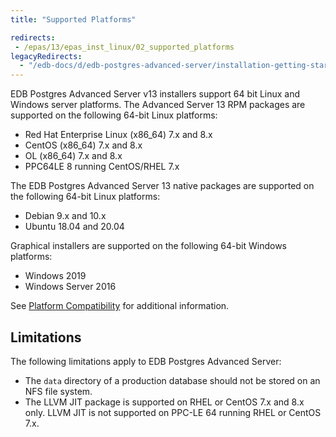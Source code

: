 ```yaml
---
title: "Supported Platforms"

redirects:
 - /epas/13/epas_inst_linux/02_supported_platforms
legacyRedirects:
  - "/edb-docs/d/edb-postgres-advanced-server/installation-getting-started/installation-guide-for-linux/13/EDB_Postgres_Advanced_Server_Installation_Guide_Linux.1.04.html"
---
```


EDB Postgres Advanced Server v13 installers support 64 bit Linux and Windows server platforms. The Advanced Server 13 RPM packages are supported on the following 64-bit Linux platforms:

- Red Hat Enterprise Linux (x86_64) 7.x and 8.x
- CentOS (x86_64) 7.x and 8.x
- OL (x86_64) 7.x and 8.x
- PPC64LE 8 running CentOS/RHEL 7.x

The EDB Postgres Advanced Server 13 native packages are supported on the following 64-bit Linux platforms:

- Debian 9.x and 10.x
- Ubuntu 18.04 and 20.04

Graphical installers are supported on the following 64-bit Windows platforms:

- Windows 2019
- Windows Server 2016

See [Platform Compatibility](https://www.enterprisedb.com/platform-compatibility) for additional information.


## Limitations

The following limitations apply to EDB Postgres Advanced Server:

-   The `data` directory of a production database should not be stored on an NFS file system.
-   The LLVM JIT package is supported on RHEL or CentOS 7.x and 8.x only. LLVM JIT is not supported on PPC-LE 64 running RHEL or CentOS 7.x.
